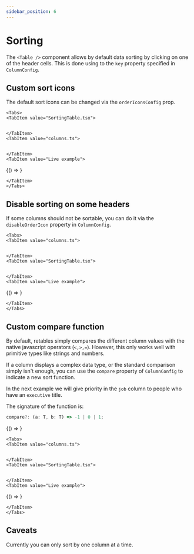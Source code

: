 ```yaml
---
sidebar_position: 6
---
```



# Sorting

The `<Table />` component allows by default data sorting by clicking on one of the header cells.
This is done using to the `key` property specified in `ColumnConfig`.

## Custom sort icons

The default sort icons can be changed via the `orderIconsConfig` prop.

```mdx-code-block
<Tabs>
<TabItem value="SortingTable.tsx">
```

```tsx file=../src/examples/sorting/Sorting1Table.tsx#L6-L31

```

```mdx-code-block
</TabItem>
<TabItem value="columns.ts">
```

```tsx file=../src/examples/sorting/columns.ts#L4-L10

```

```mdx-code-block
</TabItem>
<TabItem value="Live example">
```

<BrowserOnly>{() => <Sorting1Table />}</BrowserOnly>

```mdx-code-block
</TabItem>
</Tabs>
```

## Disable sorting on some headers

If some columns should not be sortable, you can do it via the `disableOrderIcon` property in `ColumnConfig`.

```mdx-code-block
<Tabs>
<TabItem value="columns.ts">
```

```tsx file=../src/examples/sorting/columns.ts#L12-L20

```

```mdx-code-block
</TabItem>
<TabItem value="SortingTable.tsx">
```

```tsx file=../src/examples/sorting/Sorting2Table.tsx#L6-L23

```

```mdx-code-block
</TabItem>
<TabItem value="Live example">
```

<BrowserOnly>{() => <Sorting2Table />}</BrowserOnly>

```mdx-code-block
</TabItem>
</Tabs>
```

## Custom compare function

By default, retables simply compares the different column values with the native javascript operators (`<,>,=`).
However, this only works well with primitive types like strings and numbers.

If a column displays a complex data type, or the standard comparison simply isn't enough, you can use the `compare` property of `ColumnConfig` to indicate a new sort function.

In the next example we will give priority in the `job` column to people who have an `executive` title.

The signature of the function is:

```ts
compare?: (a: T, b: T) => -1 | 0 | 1;
```

<BrowserOnly>{() => <CompareFunctionTable />}</BrowserOnly>
<br />

```mdx-code-block
<Tabs>
<TabItem value="columns.ts">
```

```tsx file=../src/examples/sorting/columns.ts#L22-

```

```mdx-code-block
</TabItem>
<TabItem value="SortingTable.tsx">
```

```tsx file=../src/examples/sorting/Sorting3Table.tsx#L6-L23

```

```mdx-code-block
</TabItem>
<TabItem value="Live example">
```

<BrowserOnly>{() => <Sorting3Table />}</BrowserOnly>

```mdx-code-block
</TabItem>
</Tabs>
```

## Caveats

Currently you can only sort by one column at a time.
